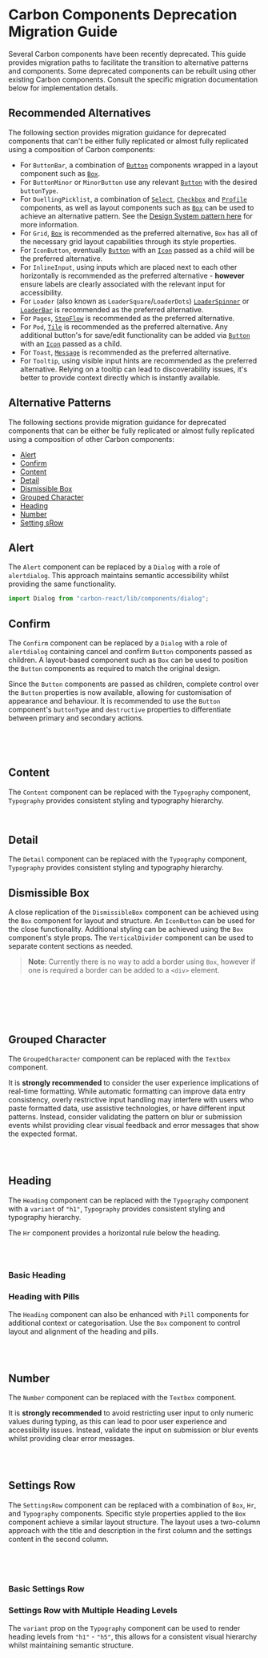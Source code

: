 
<Meta title="Documentation/Deprecation Migration" />

# Carbon Components Deprecation Migration Guide

Several Carbon components have been recently deprecated. This guide provides migration paths to facilitate the transition to alternative patterns and components. Some deprecated components can be rebuilt using other existing Carbon components. Consult the specific migration documentation below for implementation details.

## Recommended Alternatives

The following section provides migration guidance for deprecated components that can't be either fully replicated or almost fully replicated using a composition of Carbon components:

- For `ButtonBar`, a combination of [`Button`](?path=/docs/button--docs) components wrapped in a layout component such as [`Box`](?path=/docs/box--docs).
- For `ButtonMinor` or `MinorButton` use any relevant [`Button`](?path=/docs/button--docs) with the desired `buttonType`.
- For `DuellingPicklist`, a combination of [`Select`](?path=/docs/select--docs), [`Checkbox`](?path=/docs/checkbox--docs) and [`Profile`](?path=/docs/profile--docs) components, as well as layout components such as [`Box`](?path=/docs/box--docs) can be used to achieve an alternative pattern. See the [Design System pattern here](https://zeroheight.com/35ee2cc26/v/latest/p/7505ab-profile-selector) for more information.
- For `Grid`, [`Box`](?path=/docs/box--docs) is recommended as the preferred alternative, `Box` has all of the necessary grid layout capabilities through its style properties.
- For `IconButton`, eventually [`Button`](?path=/docs/button--docs) with an [`Icon`](?path=/docs/icon--docs) passed as a child will be the preferred alternative.
- For `InlineInput`, using inputs which are placed next to each other horizontally is recommended as the preferred alternative - **however** ensure labels are clearly associated with the relevant input for accessibility.
- For `Loader` (also known as `LoaderSquare`/`LoaderDots`) [`LoaderSpinner`](?path=/docs/loader-spinner--docs) or [`LoaderBar`](?path=/docs/loader-bar--docs) is recommended as the preferred alternative.
- For `Pages`, [`StepFlow`](?path=/docs/step-flow--docs) is recommended as the preferred alternative.
- For `Pod`, [`Tile`](?path=/docs/tile--docs) is recommended as the preferred alternative. Any additional button's for save/edit functionality can be added via [`Button`](?path=/docs/button--docs) with an [`Icon`](?path=/docs/icon--docs) passed as a child.
- For `Toast`, [`Message`](?path=/docs/message--docs) is recommended as the preferred alternative.
- For `Tooltip`, using visible input hints are recommended as the preferred alternative. Relying on a tooltip can lead to discoverability issues, it's better to provide context directly which is instantly available.

## Alternative Patterns

The following sections provide migration guidance for deprecated components that can be either be fully replicated or almost fully replicated using a composition of other Carbon components:

- [Alert](#alert)
- [Confirm](#confirm)
- [Content](#content)
- [Detail](#detail)
- [Dismissible Box](#dismissible-box)
- [Grouped Character](#grouped-character)
- [Heading](#heading)
- [Number](#number)
- [Setting sRow](#settings-row)

## Alert

The `Alert` component can be replaced by a `Dialog` with a role of `alertdialog`. This approach maintains semantic accessibility whilst providing the same functionality.

```js
import Dialog from "carbon-react/lib/components/dialog";
```

<Canvas of={DeprecationMigrationStories.Alert} />

## Confirm

The `Confirm` component can be replaced by a `Dialog` with a role of `alertdialog` containing cancel and confirm `Button` components passed as children. 
A layout-based component such as `Box` can be used to position the `Button` components as required to match the original design.

Since the `Button` components are passed as children, complete control over the `Button` properties is now available, allowing for customisation of appearance and behaviour. 
It is recommended to use the `Button` component's `buttonType` and `destructive` properties to differentiate between primary and secondary actions.

```js
import Dialog from "carbon-react/lib/components/dialog";
import Button from "carbon-react/lib/components/button";
import Box from "carbon-react/lib/components/box";
```

<Canvas of={DeprecationMigrationStories.Confirm} />

## Content

The `Content` component can be replaced with the `Typography` component, `Typography` provides consistent styling and typography hierarchy.

```js
import Typography from "carbon-react/lib/components/typography";
```

<Canvas of={DeprecationMigrationStories.Content} />

## Detail


The `Detail` component can be replaced with the `Typography` component, `Typography` provides consistent styling and typography hierarchy.

<Canvas of={DeprecationMigrationStories.Detail} />

## Dismissible Box

A close replication of the `DismissibleBox` component can be achieved using the `Box` component for layout and structure. An `IconButton` can be used for the close functionality. 
Additional styling can be achieved using the `Box` component's style props. The `VerticalDivider` component can be used to separate content sections as needed.

> **Note**: Currently there is no way to add a border using `Box`, however if one is required a border can be added to a `<div>` element. 

```js
import Box from "carbon-react/lib/components/box";
import IconButton from "carbon-react/lib/components/icon-button";
import Icon from "carbon-react/lib/components/icon";
import VerticalDivider from "carbon-react/lib/components/vertical-divider";
import Typography from "carbon-react/lib/components/typography";
```

<Canvas of={DeprecationMigrationStories.DismissibleBox} />

## Grouped Character

The `GroupedCharacter` component can be replaced with the `Textbox` component.

It is **strongly recommended** to consider the user experience implications of real-time formatting. 
While automatic formatting can improve data entry consistency, overly restrictive input handling may interfere with users who paste formatted data, use assistive technologies, or have different input patterns. 
Instead, consider validating the pattern on blur or submission events whilst providing clear visual feedback and error messages that show the expected format.

```js
import Textbox from "carbon-react/lib/components/textbox";
import CarbonProvider from "carbon-react/lib/components/carbon-provider";
```

<Canvas of={DeprecationMigrationStories.GroupedCharacter} />

## Heading

The `Heading` component can be replaced with the `Typography` component with a `variant` of `"h1"`, `Typography` provides consistent styling and typography hierarchy.

The `Hr` component provides a horizontal rule below the heading.

```js
import Typography from "carbon-react/lib/components/typography";
import Hr from "carbon-react/lib/components/hr";
```

### Basic Heading

<Canvas of={DeprecationMigrationStories.Heading} />

### Heading with Pills

The `Heading` component can also be enhanced with `Pill` components for additional context or categorisation. Use the `Box` component to control layout and alignment of the heading and pills.

```js
import Box from "carbon-react/lib/components/box";
import Pill from "carbon-react/lib/components/pill";
```

<Canvas of={DeprecationMigrationStories.HeadingWithPills} />

## Number

The `Number` component can be replaced with the `Textbox` component.

It is **strongly recommended** to avoid restricting user input to only numeric values during typing, as this can lead to poor user experience and accessibility issues. 
Instead, validate the input on submission or blur events whilst providing clear error messages.

```js
import Textbox from "carbon-react/lib/components/textbox";
import CarbonProvider from "carbon-react/lib/components/carbon-provider";
```

<Canvas of={DeprecationMigrationStories.Number} />

## Settings Row

The `SettingsRow` component can be replaced with a combination of `Box`, `Hr`, and `Typography` components. Specific style properties applied to the `Box` component achieve a similar layout structure. 
The layout uses a two-column approach with the title and description in the first column and the settings content in the second column.

```js
import Box from "carbon-react/lib/components/box";
import Hr from "carbon-react/lib/components/hr";
import Typography from "carbon-react/lib/components/typography";
```

### Basic Settings Row

<Canvas of={DeprecationMigrationStories.SettingsRow} />

### Settings Row with Multiple Heading Levels

The `variant` prop on the `Typography` component can be used to render heading levels from `"h1"` - `"h5"`, this allows for a consistent visual hierarchy whilst maintaining semantic structure.

<Canvas of={DeprecationMigrationStories.SettingsRowHeadingLevels} />